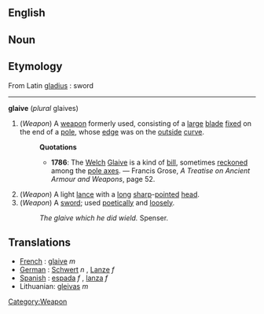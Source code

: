 ==English==
==Noun==

==Etymology==
From Latin [[gladius]] : sword

----

'''glaive''' (''plural'' glaives)
#(''Weapon'') [[Category:Weapon]] A [[weapon]] formerly used, consisting of a [[large]] [[blade]] [[fix]]ed on the end of a [[pole]], whose [[edge]] was on the [[outside]] [[curve]].
#:'''Quotations'''
#:*'''1786''': The [[Welch]] [[Glaive]] is a kind of [[bill]], sometimes [[reckon]]ed among the [[pole axe]]s. &mdash; Francis Grose, ''A Treatise on Ancient Armour and Weapons'', page 52.
#(''Weapon'') A light [[lance]] with a [[long]] [[sharp]]-[[point]]ed [[head]]. 
#(''Weapon'') A [[sword]]; used [[poetically]] and [[loosely]].
#:''The glaive which he did wield.'' Spenser.

==Translations==

*[[French]] : [[glaive]] ''m''
*[[German]] : [[Schwert]] ''n'' , [[Lanze]] ''f''
*[[Spanish]] : [[espada]] ''f'' , [[lanza]] ''f''
*Lithuanian: [[gleivas]] ''m''